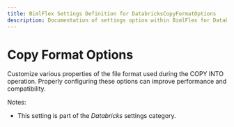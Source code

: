 ---
title: BimlFlex Settings Definition for DatabricksCopyFormatOptions
description: Documentation of settings option within BimlFlex for DatabricksCopyFormatOptions
---
<head>
  <meta name="varigenceProduct" content="BimlFlex"></meta>
  <meta name="varigenceArticleType" content="Reference"></meta>
</head>


# Copy Format Options

Customize various properties of the file format used during the COPY INTO operation. Properly configuring these options can improve performance and compatibility.

Notes:

* This setting is part of the *Databricks* settings category.

